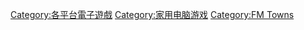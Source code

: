{{cat more|FM Towns}}

[[Category:各平台電子遊戲|Category:各平台電子遊戲]]
[[Category:家用电脑游戏|Category:家用电脑游戏]]
[[Category:FM_Towns|Category:FM Towns]]
